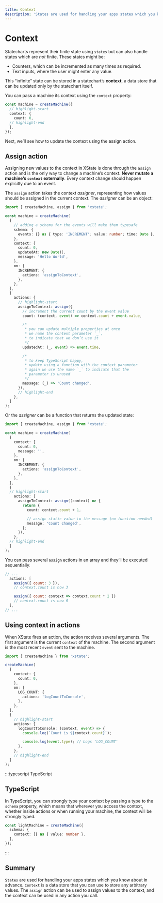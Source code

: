 ```yaml
---
title: Context
description: 'States are used for handling your apps states which you know about in advance. Context is a data store that you can use to store any arbitrary values. The assign action can be used to assign values to the context, and the context can be used in any action you call.'
---
```


# Context

<!-- deps: ["states", "transitions-and-events", "actions"] -->

Statecharts represent their finite state using `states` but can also handle states which are _not_ finite. These states might be:

- Counters, which can be incremented as many times as required.
- Text inputs, where the user might enter any value.

This “infinite” state can be stored in a statechart’s **context**, a data store that can be updated only by the statechart itself.

You can pass a machine its context using the `context` property:

```ts
const machine = createMachine({
  // highlight-start
  context: {
    count: 0,
  // highlight-end
  },
});
```

Next, we’ll see how to update the context using the assign action.

## Assign action

<!-- deps: ["context", "actions", "self-transitions"] -->

Assigning new values to the context in XState is done through the `assign` action and is the only way to change a machine’s context. **Never mutate a machine’s `context` externally**. Every context change should happen explicitly due to an event.

The `assign` action takes the context _assigner_, representing how values should be assigned in the current context. The _assigner_ can be an object:

```ts
import { createMachine, assign } from 'xstate';

const machine = createMachine(
  {
    // adding a schema for the events will make them typesafe
    schema: {
      events: {} as { type: 'INCREMENT'; value: number; time: Date },
    },
    context: {
      count: 0,
      updatedAt: new Date(),
      message: 'Hello World',
    },
    on: {
      INCREMENT: {
        actions: 'assignToContext',
      },
    },
  },
  {
    actions: {
      // highlight-start
      assignToContext: assign({
        // increment the current count by the event value
        count: (context, event) => context.count + event.value,

        /*
         * you can update multiple properties at once
         * we name the context parameter `_`,
         * to indicate that we don’t use it
         */
        updatedAt: (_, event) => event.time,

        /*
         * to keep TypeScript happy,
         * update using a function with the context parameter
         * again we use the name `_` to indicate that the 
         * parameter is unused
         */
        message: (_) => 'Count changed',
      }),
      // highlight-end
    },
  }
);
```

Or the _assigner_ can be a function that returns the updated state:

```ts
import { createMachine, assign } from 'xstate';

const machine = createMachine(
  {
    context: {
      count: 0,
      message: '',
    },
    on: {
      INCREMENT: {
        actions: 'assignToContext',
      },
    },
  },
  {
  // highlight-start
    actions: {
      assignToContext: assign((context) => {
        return {
          count: context.count + 1,

          // assign static value to the message (no function needed)
          message: 'Count changed',
        };
      }),
    },
  // highlight-end
  }
);
```

You can pass several `assign` actions in an array and they’ll be executed sequentially:

```js
// ...
  actions: [
    assign({ count: 3 }),
    // context.count is now 3

    assign({ count: context => context.count * 2 })
    // context.count is now 6
  ],
// ...
```

## Using context in actions

<!-- deps: ["actions", "context"] -->

When XState fires an action, the action receives several arguments. The first argument is the current `context` of the machine. The second argument is the most recent `event` sent to the machine.

```ts
import { createMachine } from 'xstate';

createMachine(
  {
    context: {
      count: 0,
    },
    on: {
      LOG_COUNT: {
        actions: 'logCountToConsole',
      },
    },
  },
  {
    // highlight-start
    actions: {
      logCountToConsole: (context, event) => {
        console.log(`Count is ${context.count}`);

        console.log(event.type); // Logs 'LOG_COUNT'
      },
    },
    // highlight-end
  }
);
```

:::typescript TypeScript

<!-- deps: [context, assign-action] -->

## TypeScript

In TypeScript, you can strongly type your context by passing a type to the `schema` property, which means that wherever you access the context, whether inside actions or when running your machine, the context will be strongly typed.

```ts
const lightMachine = createMachine({
  schema: {
    context: {} as { value: number },
  },
});
```

:::

## Summary

`States` are used for handling your apps states which you know about in advance. `Context` is a data store that you can use to store any arbitrary values. The `assign` action can be used to assign values to the context, and the context can be used in any action you call.

